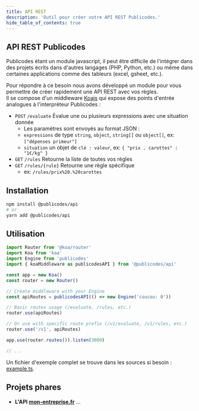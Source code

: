 ```yaml
---
title: API REST
description: 'Outil pour créer votre API REST Publicodes.'
hide_table_of_contents: true
---
```


## API REST Publicodes

Publicodes étant un module javascript, il peut être difficile de l'intégrer dans des projets écrits dans d'autres
langages (PHP, Python, etc.) ou même dans certaines applications comme des tableurs (excel, gsheet, etc.).

Pour répondre à ce besoin nous avons développé un module pour vous permettre
de créer rapidement une API REST avec vos règles.<br/>
Il se compose d'un middleware [Koajs](https://github.com/koajs/koa)
qui expose des points d'entrée analogues à l'interpréteur Publicodes :

- `POST` `/evaluate` Évalue une ou plusieurs expressions avec une situation donnée
  - Les paramètres sont envoyés au format JSON :
  - `expressions` de type `string`, `object`, `string[]` ou `object[]`, ex: `["dépenses primeur"]`
  - `situation` un objet de `clé : valeur`, ex: `{ "prix . carottes" : "1€/kg" }`
- `GET` `/rules` Retourne la liste de toutes vos règles
- `GET` `/rules/{rule}` Retourne une règle spécifique
  - ex: `/rules/prix%20.%20carottes`

## Installation

```bash
npm install @publicodes/api
# or
yarn add @publicodes/api
```

## Utilisation

```ts
import Router from '@koa/router'
import Koa from 'koa'
import Engine from 'publicodes'
import { koaMiddleware as publicodesAPI } from '@publicodes/api'

const app = new Koa()
const router = new Router()

// Create middleware with your Engine
const apiRoutes = publicodesAPI(() => new Engine('coucou: 0'))

// Basic routes usage (/evaluate, /rules, etc.)
router.use(apiRoutes)

// Or use with specific route prefix (/v1/evaluate, /v1/rules, etc.)
router.use('/v1', apiRoutes)

app.use(router.routes()).listen(3000)

// ...
```

Un fichier d'exemple complet se trouve dans les sources si besoin : [example.ts](https://github.com/betagouv/publicodes/blob/master/packages/api/example.ts).

## Projets phares

- **L'API [mon-entreprise.fr](https://mon-entreprise.urssaf.fr/api)** ...
